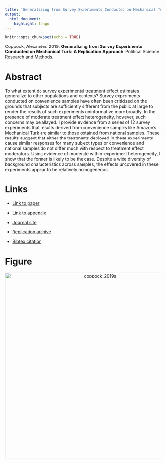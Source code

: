 ```yaml
---
title: 'Generalizing from Survey Experiments Conducted on Mechanical Turk: A Replication Approach'
output:
  html_document:
    highlight: tango
---
```


```r
knitr::opts_chunk$set(echo = TRUE)
```

Coppock, Alexander. 2019. <b>Generalizing from Survey Experiments Conducted on Mechanical Turk: A Replication Approach</b>. Political Science Research and Methods.

# Abstract
To what extent do survey experimental treatment effect estimates generalize to other populations and contexts? Survey experiments conducted on convenience samples have often been criticized on the grounds that subjects are sufficiently different from the public at large to render the results of such experiments uninformative more broadly. In the presence of moderate treatment effect heterogeneity, however, such concerns may be allayed. I provide evidence from a series of 12 survey experiments that results derived from convenience samples like Amazon’s Mechanical Turk are similar to those obtained from national samples. These results suggest that either the treatments deployed in these experiments cause similar responses for many subject types or convenience and national samples do not differ much with respect to treatment effect moderators. Using evidence of moderate within-experiment heterogeneity, I show that the former is likely to be the case. Despite a wide diversity of background characteristics across samples, the effects uncovered in these experiments appear to be relatively homogeneous.

# Links
 - <a href='coppock_2019a.pdf' target='_blank'>Link to paper</a>
 - <a href='coppock_2019a_appendix.pdf'target='_blank'>Link to appendix</a>
 - <a href='https://doi.org/10.1017/psrm.2018.10'target='_blank'>Journal site</a>
 - <a href='https://doi.org/10.7910/DVN/F1CFFM'target='_blank'>Replication archive</a>


 - <a href='coppock_2019a.txt'target='_blank'>Bibtex citation</a>

# Figure
<center><img src="display_figures/coppock_2019a_display.png" alt="coppock_2019a" width="600"></center>